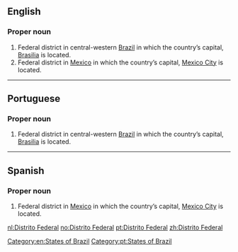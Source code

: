 ==English==
{{wikipedia|dab=Distrito Federal}}

===Proper noun===
{{en-proper noun}}

# Federal district in central-western [[Brazil]] in which the country’s capital, [[Brasilia]] is located.
# Federal district in [[Mexico]] in which the country’s capital, [[Mexico City]] is located.

[[Category:en:States of Brazil]]

----

==Portuguese==

===Proper noun===
{{head|pt|proper noun|head=[[distrito|Distrito]] [[federal|Federal]]|g=m}}

# Federal district in central-western [[Brazil]] in which the country’s capital, [[Brasilia]] is located.

[[Category:pt:States of Brazil]]

----

==Spanish==

===Proper noun===
{{head|es|proper noun|head=[[distrito|Distrito]] [[federal|Federal]]|g=m}}

# Federal district in [[Mexico]] in which the country’s capital, [[Mexico City]] is located.

[[nl:Distrito Federal]]
[[no:Distrito Federal]]
[[pt:Distrito Federal]]
[[zh:Distrito Federal]]
